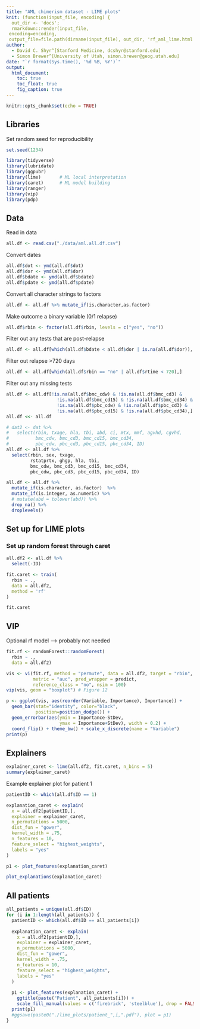 ```yaml
---
title: "AML chimerism dataset - LIME plots"
knit: (function(input_file, encoding) {
  out_dir <- 'docs';
  rmarkdown::render(input_file,
 encoding=encoding,
 output_file=file.path(dirname(input_file), out_dir, 'rf_aml_lime.html'))})
author:
  - David C. Shyr^[Stanford Medicine, dcshyr@stanford.edu]
  - Simon Brewer^[University of Utah, simon.brewer@geog.utah.edu]
date: "`r format(Sys.time(), '%d %B, %Y')`"
output:
  html_document:
    toc: true
    toc_float: true
    fig_caption: true
---
```


```r
knitr::opts_chunk$set(echo = TRUE)
```

## Libraries

Set random seed for reproducibility
```r
set.seed(1234)
```

```r
library(tidyverse)
library(lubridate)
library(ggpubr)
library(lime)       # ML local interpretation
library(caret)      # ML model building
library(ranger)
library(vip)
library(pdp)
```

## Data

Read in data
```r
all.df <- read.csv("./data/aml.all.df.csv")
```

Convert dates
```r
all.df$dot <- ymd(all.df$dot)
all.df$dor <- ymd(all.df$dor)
all.df$bdate <- ymd(all.df$bdate)
all.df$pdate <- ymd(all.df$pdate)
```

Convert all character strings to factors
```r
all.df <- all.df %>% mutate_if(is.character,as.factor)
```

Make outcome a binary variable (0/1 relapse)
```r
all.df$rbin <- factor(all.df$rbin, levels = c("yes", "no"))
```

Filter out any tests that are post-relapse
```r
all.df <- all.df[which(all.df$bdate < all.df$dor | is.na(all.df$dor)), ]
```

Filter out relapse >720 days
```r
all.df <- all.df[which(all.df$rbin == "no" | all.df$rtime < 720),]
```

Filter out any missing tests
```r
all.df <- all.df[!is.na(all.df$bmc_cdw) & !is.na(all.df$bmc_cd3) & 
                   !is.na(all.df$bmc_cd15) & !is.na(all.df$bmc_cd34) &
                   !is.na(all.df$pbc_cdw) & !is.na(all.df$pbc_cd3) & 
                   !is.na(all.df$pbc_cd15) & !is.na(all.df$pbc_cd34),]
all.df <<- all.df
```

```r

# dat2 <- dat %>%
#   select(rbin, txage, hla, tbi, abd, ci, mtx, mmf, agvhd, cgvhd,
#          bmc_cdw, bmc_cd3, bmc_cd15, bmc_cd34, 
#          pbc_cdw, pbc_cd3, pbc_cd15, pbc_cd34, ID)
all.df <- all.df %>%
  select(rbin, sex, txage, 
         rstatprtx, ghgp, hla, tbi, 
         bmc_cdw, bmc_cd3, bmc_cd15, bmc_cd34, 
         pbc_cdw, pbc_cd3, pbc_cd15, pbc_cd34, ID)

all.df <- all.df %>% 
  mutate_if(is.character, as.factor)  %>% 
  mutate_if(is.integer, as.numeric) %>%
  # mutate(abd = tolower(abd)) %>%
  drop_na() %>%
  droplevels()

```

## Set up for LIME plots

### Set up random forest through caret

```r

all.df2 <- all.df %>%
  select(-ID)

fit.caret <- train(
  rbin ~ ., 
  data = all.df2, 
  method = 'rf'
)

```

```r

fit.caret

```

## VIP

Optional rf model --> probably not needed

```r
fit.rf <- randomForest::randomForest(
  rbin ~ ., 
  data = all.df2)
```

```r
vis <- vi(fit.rf, method = "permute", data = all.df2, target = "rbin", 
          metric = "auc", pred_wrapper = predict, 
          reference_class = "no", nsim = 100) 
vip(vis, geom = "boxplot") # Figure 12
```

```r
p <- ggplot(vis, aes(reorder(Variable, Importance), Importance)) + 
  geom_bar(stat="identity", color="black", 
           position=position_dodge()) + 
  geom_errorbar(aes(ymin = Importance-StDev, 
                    ymax = Importance+StDev), width = 0.2) +
  coord_flip() + theme_bw() + scale_x_discrete(name = "Variable")
print(p)
```

## Explainers

```r

explainer_caret <- lime(all.df2, fit.caret, n_bins = 5)
summary(explainer_caret)

```

Example explainer plot for patient 1
```r

patientID <- which(all.df$ID == 1)

explanation_caret <- explain(
  x = all.df2[patientID,], 
  explainer = explainer_caret, 
  n_permutations = 5000,
  dist_fun = "gower",
  kernel_width = .75,
  n_features = 10, 
  feature_select = "highest_weights",
  labels = "yes"
)

p1 <- plot_features(explanation_caret)

plot_explanations(explanation_caret)

```

## All patients

```r

all_patients = unique(all.df$ID)
for (i in 1:length(all_patients)) {
  patientID <- which(all.df$ID == all_patients[i])
  
  explanation_caret <- explain(
    x = all.df2[patientID,], 
    explainer = explainer_caret, 
    n_permutations = 5000,
    dist_fun = "gower",
    kernel_width = .75,
    n_features = 10, 
    feature_select = "highest_weights",
    labels = "yes"
  )
  
  p1 <- plot_features(explanation_caret) + 
    ggtitle(paste("Patient", all_patients[i])) + 
    scale_fill_manual(values = c('firebrick', 'steelblue'), drop = FALSE)
  print(p1)
  #ggsave(paste0("./lime_plots/patient_",i,".pdf"), plot = p1)
}

```


